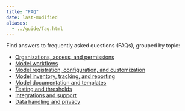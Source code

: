 ```yaml
---
title: "FAQ"
date: last-modified
aliases:
  - ../guide/faq.html
---
```


Find answers to frequently asked questions (FAQs), grouped by topic:

- [Organizations, access, and permissions](faq-organizations.qmd)
- [Model workflows](faq-workflows.qmd)
- [Model registration, configuration, and customization](faq-registration.qmd)
- [Model inventory, tracking, and reporting](faq-inventory.qmd)
- [Model documentation and templates](faq-documentation.qmd)
- [Testing and thresholds](faq-testing.qmd)
- [Integrations and support](faq-integrations.qmd)
- [Data handling and privacy](faq-privacy.qmd)
